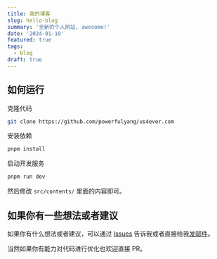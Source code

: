 ```yaml
---
title: 我的博客
slug: hello-blog
summary: '全新的个人网站, awesome!'
date: '2024-01-10'
featured: true
tags:
  - blog
draft: true
---
```


## 如何运行

克隆代码

```sh
git clone https://github.com/powerfulyang/us4ever.com
```

安装依赖

```sh
pnpm install
```

启动开发服务

```sh
pnpm run dev
```

然后修改 `src/contents/` 里面的内容即可。

## 如果你有一些想法或者建议

如果你有什么想法或者建议，可以通过 [Issues](https://github.com/powerfulyang/us4ever.com/issues/new) 告诉我或者直接给我[发邮件](mailto:i@powerfulyang.com)。

当然如果你有能力对代码进行优化也欢迎直接 PR。
